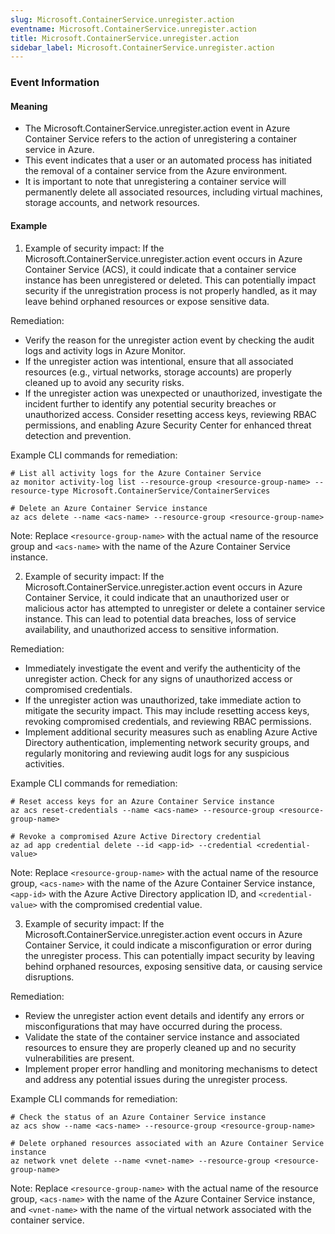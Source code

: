 ```yaml
--- 
slug: Microsoft.ContainerService.unregister.action
eventname: Microsoft.ContainerService.unregister.action
title: Microsoft.ContainerService.unregister.action
sidebar_label: Microsoft.ContainerService.unregister.action
---
```

                       
### Event Information

#### Meaning

- The Microsoft.ContainerService.unregister.action event in Azure Container Service refers to the action of unregistering a container service in Azure.
- This event indicates that a user or an automated process has initiated the removal of a container service from the Azure environment.
- It is important to note that unregistering a container service will permanently delete all associated resources, including virtual machines, storage accounts, and network resources.

#### Example

1. Example of security impact: If the Microsoft.ContainerService.unregister.action event occurs in Azure Container Service (ACS), it could indicate that a container service instance has been unregistered or deleted. This can potentially impact security if the unregistration process is not properly handled, as it may leave behind orphaned resources or expose sensitive data.

Remediation:
- Verify the reason for the unregister action event by checking the audit logs and activity logs in Azure Monitor.
- If the unregister action was intentional, ensure that all associated resources (e.g., virtual networks, storage accounts) are properly cleaned up to avoid any security risks.
- If the unregister action was unexpected or unauthorized, investigate the incident further to identify any potential security breaches or unauthorized access. Consider resetting access keys, reviewing RBAC permissions, and enabling Azure Security Center for enhanced threat detection and prevention.

Example CLI commands for remediation:
```
# List all activity logs for the Azure Container Service
az monitor activity-log list --resource-group <resource-group-name> --resource-type Microsoft.ContainerService/ContainerServices

# Delete an Azure Container Service instance
az acs delete --name <acs-name> --resource-group <resource-group-name>
```

Note: Replace `<resource-group-name>` with the actual name of the resource group and `<acs-name>` with the name of the Azure Container Service instance.

2. Example of security impact: If the Microsoft.ContainerService.unregister.action event occurs in Azure Container Service, it could indicate that an unauthorized user or malicious actor has attempted to unregister or delete a container service instance. This can lead to potential data breaches, loss of service availability, and unauthorized access to sensitive information.

Remediation:
- Immediately investigate the event and verify the authenticity of the unregister action. Check for any signs of unauthorized access or compromised credentials.
- If the unregister action was unauthorized, take immediate action to mitigate the security impact. This may include resetting access keys, revoking compromised credentials, and reviewing RBAC permissions.
- Implement additional security measures such as enabling Azure Active Directory authentication, implementing network security groups, and regularly monitoring and reviewing audit logs for any suspicious activities.

Example CLI commands for remediation:
```
# Reset access keys for an Azure Container Service instance
az acs reset-credentials --name <acs-name> --resource-group <resource-group-name>

# Revoke a compromised Azure Active Directory credential
az ad app credential delete --id <app-id> --credential <credential-value>
```

Note: Replace `<resource-group-name>` with the actual name of the resource group, `<acs-name>` with the name of the Azure Container Service instance, `<app-id>` with the Azure Active Directory application ID, and `<credential-value>` with the compromised credential value.

3. Example of security impact: If the Microsoft.ContainerService.unregister.action event occurs in Azure Container Service, it could indicate a misconfiguration or error during the unregister process. This can potentially impact security by leaving behind orphaned resources, exposing sensitive data, or causing service disruptions.

Remediation:
- Review the unregister action event details and identify any errors or misconfigurations that may have occurred during the process.
- Validate the state of the container service instance and associated resources to ensure they are properly cleaned up and no security vulnerabilities are present.
- Implement proper error handling and monitoring mechanisms to detect and address any potential issues during the unregister process.

Example CLI commands for remediation:
```
# Check the status of an Azure Container Service instance
az acs show --name <acs-name> --resource-group <resource-group-name>

# Delete orphaned resources associated with an Azure Container Service instance
az network vnet delete --name <vnet-name> --resource-group <resource-group-name>
```

Note: Replace `<resource-group-name>` with the actual name of the resource group, `<acs-name>` with the name of the Azure Container Service instance, and `<vnet-name>` with the name of the virtual network associated with the container service.


 
